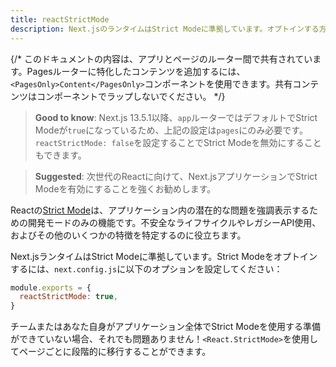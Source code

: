 ```yaml
---
title: reactStrictMode
description: Next.jsのランタイムはStrict Modeに準拠しています。オプトインする方法を学びましょう
---
```


{/* このドキュメントの内容は、アプリとページのルーター間で共有されています。Pagesルーターに特化したコンテンツを追加するには、`<PagesOnly>Content</PagesOnly>`コンポーネントを使用できます。共有コンテンツはコンポーネントでラップしないでください。 */}

> **Good to know**: Next.js 13.5.1以降、`app`ルーターではデフォルトでStrict Modeが`true`になっているため、上記の設定は`pages`にのみ必要です。`reactStrictMode: false`を設定することでStrict Modeを無効にすることもできます。

> **Suggested**: 次世代のReactに向けて、Next.jsアプリケーションでStrict Modeを有効にすることを強くお勧めします。

Reactの[Strict Mode](https://react.dev/reference/react/StrictMode)は、アプリケーション内の潜在的な問題を強調表示するための開発モードのみの機能です。不安全なライフサイクルやレガシーAPI使用、およびその他のいくつかの特徴を特定するのに役立ちます。

Next.jsランタイムはStrict Modeに準拠しています。Strict Modeをオプトインするには、`next.config.js`に以下のオプションを設定してください：

```js title="next.config.js"
module.exports = {
  reactStrictMode: true,
}
```

チームまたはあなた自身がアプリケーション全体でStrict Modeを使用する準備ができていない場合、それでも問題ありません！`<React.StrictMode>`を使用してページごとに段階的に移行することができます。